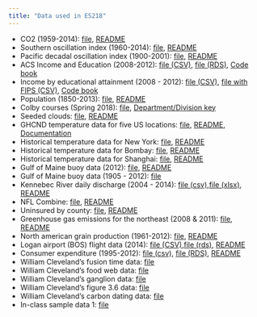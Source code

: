 ```yaml
---
title: "Data used in ES218"
---
```


* CO2 (1959-2014): [file](./Data/CO2.csv), [README](./Data/CO2_readme.txt)
* Southern oscillation index (1960-2014): [file](./Data/Southern_oscillation.csv), [README](./Data/Southern_oscillation_readme.txt)
* Pacific decadal oscillation index (1900-2001): [file](./Data/PDO.dat), [README](./Data/PDO_readme.txt)
* ACS Income and Education (2008-2012): [file (CSV)](./Data/ACS.csv), [file (RDS)](./Data/ACS.rds), [Code book](./Data/ACS_CodeBook.csv)
* Income by educational attainment (2008 - 2012): [file (CSV)](./Data/Income_education.csv), [file with FIPS (CSV)](./Data/Income_education_with_FIPS.csv), [Code book](./Data/Income_education_codebook.csv)
* Population (1850-2013): [file](./Data/Population.csv), [README](Population_readme.txt)
* Colby courses (Spring 2018): [file](./Data/colby_sp2018.csv), [Department/Division key](./Data/Divisions.csv)
* Seeded clouds: [file](./Data/Rainfall_cloud_seeding.csv), [README](./Data/Rainfall_cloud_seeding.txt)
* GHCND temperature data for five US locations: [file](./Data/GHCND.csv), [README](./Data/GHCND_readme.txt), [Documentation](./Data/GHCND_documentation.pdf)
* Historical temperature data for New York: [file](./Data/NewYork.csv), [README](./Data/NewYork_readme.txt)
* Historical temperature data for Bombay: [file](./Data/Bombay.csv), [README](./Data/Bombay_readme.txt)
* Historical temperature data for Shanghai: [file](./Data/Shanghai.csv), [README](./Data/Shanghai_readme.txt)
* Gulf of Maine buoy data (2012): [file](./Data/buoy_44005_2012.dat), [README](./Data/buoy_44005_2012_README.txt)
* Gulf of Maine buoy data (1905 - 2012): [file](./Data/GoM_hist.csv)
* Kennebec River daily discharge (2004 - 2014): [file (csv)](./Data/Discharge_2004_2014.csv),[file (xlsx)](./Data/Discharge_2004_2014.xlsx), [README](./Data/Discharge_2004_2014_readme.txt)
* NFL Combine: [file](./Data/NFLcombine.csv), [README](./Data/NFLcombine_readme.txt)
* Uninsured by county: [file](./Data/Uninsured.csv), [README](./Data/Uninsured_readme.txt)
* Greenhouse gas emissions for the northeast (2008 & 2011): [file](./Data/NEI_2008_2011.csv), [README](./Data/NEI_2008_2011_README.txt)
* North american grain production (1961-2012): [file](./Data/FAO_grains_NA.csv), [README](./Data/FAO_grains_NA_README.txt) 
* Logan airport (BOS) flight data (2014): [file (CSV)](./Data/BOS_2014.csv),[file (rds)](./Data/BOS_2014.rds), [README](./Data/BOS_2014_readme.txt)
* Consumer expenditure (1995-2012): [file (csv)](./Data/cex1.csv), [file (RDS)](./Data/cex1.rds), [README](./Data/cex1_README.txt)
* William Cleveland's fusion time data: [file](./Data/fusion.csv)
* William Cleveland's food web data: [file](./Data/Food_web.csv)
* William Cleveland's ganglion data: [file](./Data/ganglion.csv)
* William Cleveland's figure 3.6 data: [file](./Data/Cleveland36.csv)
* William Cleveland's carbon dating data: [file](./Data/carbon_dating.csv)
* In-class sample data 1: [file](./Data/Sample1.csv)
